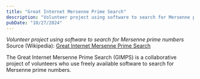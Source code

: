 ```yaml
---
title: "Great Internet Mersenne Prime Search"
description: "Volunteer project using software to search for Mersenne prime numbers"
pubDate: "10/27/2024"
---
```


*Volunteer project using software to search for Mersenne prime numbers*  
Source (Wikipedia): [Great Internet Mersenne Prime Search][1]

The Great Internet Mersenne Prime Search (GIMPS) is a collaborative project of volunteers who use freely available software to search for Mersenne prime numbers.

[1]: https://en.wikipedia.org/wiki/Great_Internet_Mersenne_Prime_Search
